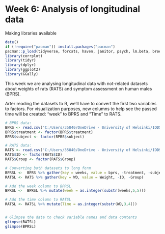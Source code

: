 # Week 6: Analysis of longitudinal data

Making libraries available
```r
date()
if (!require("pacman")) install.packages("pacman") 
pacman::p_load(tidyverse, forcats, haven, janitor, psych, lm.beta, broom, writexl,sjstats, knitr, pwr, corrplot, tidyr, dplyr, ggplot2, GGally)
library(corrplot)
library(tidyr)
library(dplyr)
library(ggplot2)
library(GGally)
```

This week we are analysing longitudinal data with not-related datasets about weights of rats (RATS) and symptom assessment on human males (BPRS).

Arter reading the datasets to R, we'll have to convert the first two variables to factors. For visualization purposes, new columns to help see the passed time will be created: "week" to BPRS and "Time" to RATS.

```r
# BPRS data:
BPRS <- read.csv("C:/Users/35840/OneDrive - University of Helsinki/IODS/IODS-project/data/bprs.csv")
BPRS$treatment <- factor(BPRS$treatment)
BPRS$subject <- factor(BPRS$subject)

# RATS data:
RATS <- read.csv("C:/Users/35840/OneDrive - University of Helsinki/IODS/IODS-project/data/rats.csv")
RATS$ID <- factor(RATS$ID)
RATS$Group <- factor(RATS$Group)

# Converting both datasets to long form
BPRSL <-  BPRS %>% gather(key = weeks, value = bprs, -treatment, -subject)
RATSL <- RATS %>% gather(key = WD, value = Weight, -ID, -Group)

# Add the week column to BPRSL
BPRSL <-  BPRSL %>% mutate(week = as.integer(substr(weeks,5,5)))

# Add the time column to RATSL
RATSL <- RATSL %>% mutate(Time = as.integer(substr(WD,3,4))) 


# Glimpse the data to check variable names and data contents
glimpse(RATSL)
glimpse(BPRSL)

```
